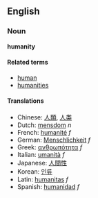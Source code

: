 ==English==
===Noun===
'''humanity'''

====Related terms====
*[[human]]
*[[humanities]]

====Translations====
*Chinese: [[人類]], [[人类]]
*Dutch: [[mensdom]] ''n''
*French: [[humanité]] ''f''
*German: [[Menschlichkeit]] ''f''
*Greek: [[ανθρωπότητα]] ''f''
*Italian: [[umanità]] ''f''
*Japanese: [[人間性]]
*Korean: [[인류]]
*Latin: [[humanitas]] ''f''
*Spanish: [[humanidad]] ''f''
